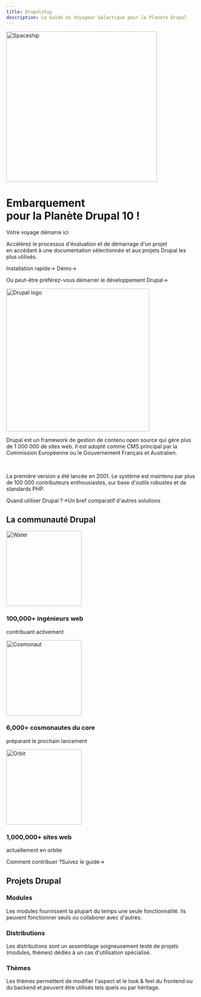 ```yaml
---
title: Drupalship
description: Le Guide du Voyageur Galactique pour la Planète Drupal
---
```



<div className="home-content">

  <style jsx>{`
    .hero {
      background-image: linear-gradient(to right top, #051937, #004d7a, #008793, #00bf72, #a8eb12);
    }
    .home-content {
      margin-top: 0;
    }
    .home-content .content-container {
      padding-left: 0;
      padding-right: 0;
    }
    .drupal-description {
      padding-left: 2rem;
      padding-right: 2rem;
    }
    .drupal-description-wrapper {
      display: flex;
    }
    @media (max-width: 800px) {
      .drupal-description-wrapper {
        flex-direction: column;
      }
    }
    @media (max-width: 800px) {
      .drupal-description-wrapper .call-to-action {
        display: flex;
        flex-direction: column;
      }
    }
    .drupal-logo{
      padding-right: 2rem;
      padding-bottom: 2rem;
      min-width: 420px;
    }
    @media (max-width: 1199px) {
      .hero {
        padding: 2rem;
      }
      .drupal-logo {
        min-width: fit-content;
      }
    }
    @media (min-width: 1200px) {
      .hero {
        padding-top: 4rem;
        padding-bottom: 4rem;
        color: white;
        display: grid;
        grid-template-columns: repeat(3, 1fr);
        grid-gap: 10px;
        grid-auto-rows: minmax(100px, auto);
      }
      .hero-left {
        grid-column: 1 / 3;
        grid-row: 1;
      }
      .hero-right {
        grid-column: 2 / 4;
        grid-row: 1 / 3;
      }
    }
    @media (max-width: 800px) {
      .hero-left {
        display: none;
      }
    }
    .content-container {
      max-width: 90rem;
      padding-left: max(env(safe-area-inset-left),1.5rem);
      padding-right: max(env(safe-area-inset-right),1.5rem);
      margin: 0 auto;
    }
    .community-container {
      max-width: 90rem;
      padding-top: 4rem;
      padding-left: max(env(safe-area-inset-left),1.5rem);
      padding-right: max(env(safe-area-inset-right),1.5rem);
      margin: 0 auto;
      text-align: center;
    }
    .community-items {
      display: flex;
      justify-content: center;
    }
    @media (max-width: 800px) {
      .community-items {
        flex-direction: column;
      }
    }
    .community-item {
      margin: 2rem;
      display: flex;
      flex-wrap: wrap;
      justify-content: center;
      align-items: center;
    }
    .features-container {
      margin: 8rem 0 0;
      padding: 4rem 0;
      background-color: #f3f4f6;
      border-bottom: 1px solid #e5e7eb;
    }
    .projects-container {
      text-align: center;
      margin-top: 0;
      padding-top: 2rem;
      padding-bottom: 4rem;
      padding-left: 2rem;
      padding-right: 2rem;
      border-bottom: 1px solid rgba(38,38,38,0.4);
    }
    .features-container .content-container {
      margin-top: -8rem;
    }
    .features-container .drupal-description {
      margin-top: 0;
      display: flex;
    }
    :global(.dark) .features-container {
      background-color: #000;
      border-bottom: 1px solid rgb(38,38,38);
    }
    .headline {
      display: inline-block;
      font-size: 3.125rem;
      font-size: min(4.375rem, max(8vw, 2.5rem));
      font-weight: 700;
      font-feature-settings: initial;
      letter-spacing: -.12rem;
      margin-left: -0.2rem;
      margin-top: 3.4rem;
      line-height: 1.1;
      color: #000000;
      /*background-image: linear-gradient(146deg,#000,#757a7d);
      -webkit-background-clip: text;
      -webkit-text-fill-color: transparent;
      background-clip: text;*/
    }
    .subHeadline {
      display: inline-block;
      font-size: 2.125rem;
      font-size: min(2.375rem, max(8vw, 1.5rem));
      font-weight: 700;
      font-feature-settings: initial;
      margin-left: -0.2rem;
      margin-top: 1.4rem;
      margin-bottom: 1.4rem;
      line-height: 1.1;
    }
    .h3 {
      display: inline-block;
      font-size: 1.815rem;
      font-weight: 500;
      font-feature-settings: initial;
      margin-top: 1.4rem;
      margin-bottom: 1.4rem;
    }
    :global(.dark) .headline {
      color: #fff;
    }
    .subtitle {
      font-size: 1.3rem;
      font-size: min(1.3rem, max(3.5vw, 1.2rem));
      font-feature-settings: initial;
      line-height: 1.6;
      padding-bottom: 1rem;
    }
    .nextjs-link {
      color: currentColor;
      text-decoration: none;
      font-weight: 600;
    }
    .pl-2 {
      padding-left: 0.8rem;
    }
    .pr-2 {
      padding-right: 0.8rem;
    }
  `}</style>

  <div className="content-container">
    <div className="hero">
      <div className="hero-left">
        <Image src={spaceship} alt="Spaceship" loading="eager" width="400" />
      </div>
      <div className="hero-right">
        <h1 className="headline">Embarquement <br className='sm:block hidden'/>pour la Planète Drupal 10 !</h1>
        <p className="subHeadline">Votre voyage démarre ici</p>
        <p className="subtitle">Accélérez le processus d'évaluation et de démarrage d'un projet<br className='sm:block hidden'/>en accédant à une documentation sélectionnée et aux projets Drupal les plus utilisés.</p>
        <p className="subtitle">
          <Link className={styles.cta} href="/build/installation">Installation rapide<span>→</span></Link><span className="pr-2"></span>
          <Link className={cn(styles.ctaSecondaryHero, styles.ctaSecondary)} href="https://simplytest.me/configure?project=drupal" target="_blank">Démo<span>→</span></Link>
        </p>
        <p className="subtitle">Ou peut-être préférez-vous <Link className={styles.heroUnderline} href="/develop/toolkit-for-drupal-developers">démarrer le développement Drupal<span>→</span></Link></p>
      </div>
    </div>
  </div>
  <div className="features-container">
    <div className="content-container">
      <div className="drupal-description">
        <Feature index={1}>
            <div className="drupal-description-wrapper">
              <div className="drupal-logo">
                <Image src={drupalLogo} alt="Drupal logo" loading="eager" width="380" />
              </div>
              <div>
                <p className="subtitle">Drupal est un framework de gestion de contenu open source qui gère plus de 1 000 000 de sites web. Il est adopté comme CMS principal par la Commission Européenne ou le Gouvernement Français et Australien.</p>
                <br className='sm:block hidden'/>
                <p className="subtitle">La première version a été lancée en 2001. Le système est maintenu par plus de 100 000 contributeurs enthousiastes, sur base d'outils robustes et de standards PHP.</p>
                <p className="call-to-action"><Link className={styles.ctaSecondary} href="/build/when-to-use-drupal">Quand utiliser Drupal ?<span>→</span></Link><span className="pl-2">Un bref comparatif d'autres solutions</span></p>
              </div>
            </div>
        </Feature>
      </div>
    </div>
    <div className="community-container">
      <h2 className="subHeadline">La communauté Drupal</h2>
      <div className="community-items">
        <div className="community-item">
          <Image src={water} alt="Water" loading="eager" width="200" />
          <h3 className="h3">100,000+ ingénieurs web</h3>
          <p className="subtitle">contribuant activement</p>
        </div>
        <div className="community-item">
          <Image src={cosmonaut} alt="Cosmonaut" loading="eager" width="200" />
          <h3 className="h3">6,000+ cosmonautes du core</h3>
          <p className="subtitle">préparant le prochain lancement</p>
        </div>
        <div className="community-item">
          <Image src={orbit} alt="Orbit" loading="eager" width="200" />
          <h3 className="h3">1,000,000+ sites web</h3>
          <p className="subtitle">actuellement en orbite</p>
        </div>
      </div>
      <p className="subtitle"><span className="pr-2">Comment contribuer ?</span><Link className={styles.ctaSecondary} href="/contribute/contribute-to-drupal">Suivez le guide<span>→</span></Link></p>
    </div>
  </div>
  <div className="projects-container">
    <div className="content-container">
      <h2 className="subHeadline">Projets Drupal</h2>
      <Features>
        <Feature index={1} href="/build/modules-themes-distributions#modules">
          <h3>Modules</h3>
          <p className="subtitle">Les modules fournissent la plupart du temps une seule fonctionnalité. Ils peuvent fonctionner seuls ou collaborer avec d'autres.</p>
        </Feature>
        <Feature index={2} href="/build/modules-themes-distributions#distributions">
          <h3>Distributions</h3>
          <p className="subtitle">Les distributions sont un assemblage soigneusement testé de projets (modules, thèmes) dédiés à un cas d'utilisation spécialisé.</p>
        </Feature>
        <Feature index={3} href="/build/modules-themes-distributions#thèmes">
          <h3>Thèmes</h3>
          <p className="subtitle">Les thèmes permettent de modifier l'aspect et le look & feel du frontend ou du backend et peuvent être utilisés tels quels ou par héritage.</p>
        </Feature>
      </Features>
    </div>
  </div>
</div>
